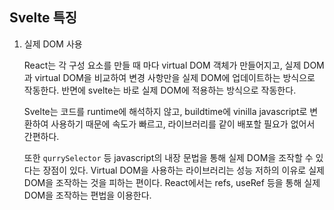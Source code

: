## Svelte 특징

1. 실제 DOM 사용

   React는 각 구성 요소를 만들 때 마다 virtual DOM 객체가 만들어지고, 실제 DOM과 virtual DOM을 비교하여 변경 사항만을 실제 DOM에 업데이트하는 방식으로 작동한다.
   반면에 svelte는 바로 실제 DOM에 적용하는 방식으로 작동한다.

   Svelte는 코드를 runtime에 해석하지 않고, buildtime에 vinilla javascript로 변환하여 사용하기 때문에 속도가 빠르고, 라이브러리를 같이 배포할 필요가 없어서 간편하다.

   또한 `qurrySelector` 등 javascript의 내장 문법을 통해 실제 DOM을 조작할 수 있다는 장점이 있다. Virtual DOM을 사용하는 라이브러리는 성능 저하의 이유로 실제 DOM을 조작하는 것을 피하는 편이다.
   React에서는 refs, useRef 등을 통해 실제 DOM을 조작하는 편법을 이용한다.
